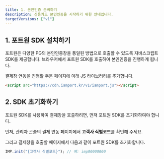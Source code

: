 ```yaml
---
title: 1. 본인인증 준비하기
description: 신용카드 본인인증을 시작하기 위한 안내입니다.
targetVersions: ["v1"]
---
```



## 1. 포트원 SDK 설치하기 <span id="sdk-installation" />

포트원은 다양한 PG의 본인인증창을 통일된 방법으로 호출할 수 있도록 자바스크립트 SDK를 제공합니다.
브라우저에서 포트원 SDK를 호출하여 본인인증을 진행하게 됩니다.

<VersionGate v="v1">
  결제창 연동을 진행할 주문 페이지에 아래 JS 라이브러리를 추가합니다.

  ```html
  <script src="https://cdn.iamport.kr/v1/iamport.js"></script>
  ```

  <Youtube videoId="FLyOmbtnr48" caption="포트원 라이브러리 추가하기" />
</VersionGate>

## 2. SDK 초기화하기 <span id="sdk-installation" />

포트원 SDK를 사용하여 결제창을 호출하려면, 먼저 포트원 SDK를 초기화하여야 합니다.

먼저, 관리자 콘솔의 결제 연동 페이지에서 **고객사 식별코드**를 확인해 주세요.

그리고 결제창을 호출할 페이지에서 다음과 같이 포트원 SDK를 초기화합니다.

```ts title="client-side"
IMP.init("{고객사 식별코드}"); // 예: imp00000000
```
